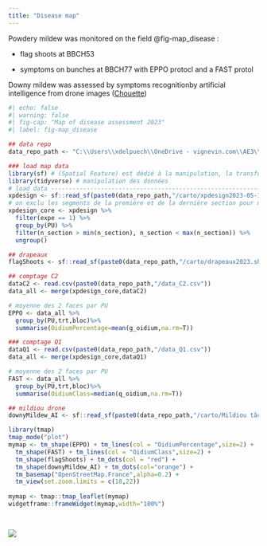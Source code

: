 ```yaml
---
title: "Disease map"
---
```


Powdery mildew was monitored on the field @fig-map_disease :

-   flag shoots at BBCH53

-   symptoms on bunches at BBCH77 with EPPO protocl and a FAST protol

Downy mildew was assessed by symptoms recognitionby artificial intelligence from drone images ([Chouette](https://www.chouette.vision/))

```r
#| echo: false
#| warning: false
#| fig-cap: "Map of disease assessment 2023"
#| label: fig-map_disease

## data repo
data_repo_path <- "C:\\Users\\xdelpuech\\OneDrive - vignevin.com\\AE3\\ProjetsEnCours\\BIOSPRAYTECH\\03_DATA\\biospraytech2023\\data"

### load map data
library(sf) # (Spatial Feature) est dédié à la manipulation, la transformation et l’analyse de données spatiales. A la manière du Tidyverse, il combine les fonctionnalités de {sp}, {rgeos} et {rgdal} dans un package.
library(tidyverse) # manipulation des données
# load data ---------------------------------------------------------------
xpdesign <- sf::read_sf(paste0(data_repo_path,"/carto/xpdesign2023-05-11.shp"))
# on exclu les segments de la première et de la dernière section pour ne garder que les 2 segments centraux
xpdesign_core <- xpdesign %>%
  filter(expe == 1) %>%
  group_by(PU) %>%
  filter(n_section > min(n_section), n_section < max(n_section)) %>%
  ungroup()

## drapeaux
flagShoots <- sf::read_sf(paste0(data_repo_path,"/carto/drapeaux2023.shp"))

## comptage C2
dataC2 <- read.csv(paste0(data_repo_path,"/data_C2.csv"))
data_all <- merge(xpdesign_core,dataC2)

# moyenne des 2 faces par PU 
EPPO <- data_all %>%
  group_by(PU,trt,bloc)%>%
  summarise(OidiumPercentage=mean(g_oidium,na.rm=T))

### comptage Q1
dataQ1 <- read.csv(paste0(data_repo_path,"/data_Q1.csv"))
data_all <- merge(xpdesign_core,dataQ1)

# moyenne des 2 faces par PU 
FAST <- data_all %>%
  group_by(PU,trt,bloc)%>%
  summarise(OidiumClass=median(q_oidium,na.rm=T))

## mildiou drone
downyMildew_AI <- sf::read_sf(paste0(data_repo_path,"/carto/Mildiou tâche d'huile_10-07-2023_10-13-35.shp"))

library(tmap)
tmap_mode("plot")
mymap <- tm_shape(EPPO) + tm_lines(col = "OidiumPercentage",size=2) +
  tm_shape(FAST) + tm_lines(col = "OidiumClass",size=2) +
  tm_shape(flagShoots) + tm_dots(col = "red") +
  tm_shape(downyMildew_AI) + tm_dots(col="orange") +
  tm_basemap("OpenStreetMap.France",alpha=0.2) +
  tm_view(set.zoom.limits = c(18,22))
 
mymap <- tmap::tmap_leaflet(mymap) 
widgetframe::frameWidget(mymap,width="100%")

    
```

![](logoUMT.png)
